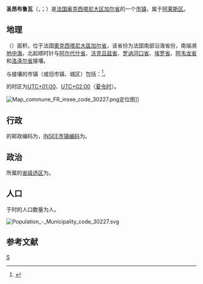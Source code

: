 {{noteTA|G1=法国地名}}
{{Infobox French commune}}
'''圣昂布鲁瓦'''（{{lang-fr|Saint-Ambroix}}，{{IPA-fr|sɛ̃.t‿ɑ̃bʁwa}}；{{lang-oc|Sant Ambruèis}}）是[[法国|法国]][[奥克西塔尼大区|奥克西塔尼大区]][[加尔省|加尔省]]的一个[[市镇_(法国)|市镇]]，属于[[阿莱斯区|阿莱斯区]]。

== 地理 ==
{{PAGENAMEBASE}}（{{wikidata|property|linked|P625}}）面积{{wikidata|properties|P2046}}，位于法国[[奧克西塔尼大區|奧克西塔尼大區]][[加尔省|加尔省]]，该省份为法国南部沿海省份，南端濒[[地中海|地中海]]，北起顺时针与[[阿尔代什省|阿尔代什省]]、[[沃克吕兹省|沃克吕兹省]]、[[罗讷河口省|罗讷河口省]]、[[埃罗省|埃罗省]]、[[阿韦龙省|阿韦龙省]]和[[洛泽尔省|洛泽尔省]]接壤。

与{{PAGENAMEBASE}}接壤的市镇（或旧市镇、城区）包括：{{Wikidata|properties|linked|P47}}<ref name="geo">{{Cite web|url=https://www.geoportail.gouv.fr/carte|title=Carte|accessdate=2020-03-22|author=Géoportail|language=fr|publisher=Géoportail|archive-date=2017-01-29|archive-url=https://web.archive.org/web/20170129154129/https://www.geoportail.gouv.fr/carte/|dead-url=no}}</ref>。

{{PAGENAMEBASE}}的时区为[[UTC+01:00|UTC+01:00]]、[[UTC+02:00|UTC+02:00]]（[[夏时制|夏令时]]）。

[[File:Map_commune_FR_insee_code_30227.png|thumb]]定位图]]{{Clear|left}}
== 行政 ==
{{PAGENAMEBASE}}的邮政编码为{{wikidata|properties|P281}}，[[法国国家统计与经济研究所|INSEE市镇编码]]为{{wikidata|properties|P374}}。

== 政治 ==
{{PAGENAMEBASE}}所属的[[縣_(法國)|省级选区]]为{{WikidataLink|{{wikidata|properties|raw|best||P7938}}}}。

== 人口 ==
{{PAGENAMEBASE}}于{{wikidata|qualifier|P1082|P585}}时的人口数量为{{wikidata|property|raw|P1082}}人。

[[File:Population_-_Municipality_code_30227.svg|thumb]]{{Clear|left}}
== 参考文献 ==
{{Reflist}}

{{加爾省市鎮}}
[[Category:加尔省市镇|S]]